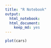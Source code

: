 ```yaml
---
title: "R Notebook"
output: 
  html_notebook:
  html_document:
    keep_md: yes
---
```



```r
plot(cars)
```



